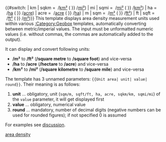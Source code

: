 <includeonly>{{#switch: {{{1|}}}
| km
| sqkm = <span style="white-space:nowrap">{{formatnum: {{{2}}} }}&nbsp;/[[Square kilometre|km²]]</span> <span style="white-space:nowrap">({{formatnum: {{#expr: {{{2}}}*2.589988110336 round {{{3|0}}} }} }}&nbsp;/[[Square mile|mi²]])</span>
| mi
| sqmi = <span style="white-space:nowrap">{{formatnum: {{{2}}} }}&nbsp;/[[Square mile|mi²]]</span> <span style="white-space:nowrap">({{formatnum: {{#expr: {{{2}}}/2.589988110336 round {{{3|0}}} }} }}&nbsp;/[[Square kilometre|km²]])</span>
| ha = <span style="white-space:nowrap">{{formatnum: {{{2}}} }}&nbsp;/[[Hectare|ha]]</span> <span style="white-space:nowrap">({{formatnum: {{#expr: {{{2}}}*0.40468564224 round {{{3|0}}} }} }}&nbsp;/[[Acre|acre]])</span>
| acre = <span style="white-space:nowrap">{{formatnum: {{{2}}} }}&nbsp;/[[acre]]</span> <span style="white-space:nowrap">({{formatnum: {{#expr: {{{2}}}/0.40468564224 round {{{3|0}}} }} }}&nbsp;/[[Hectare|ha]])</span>
| m
| sqm = <span style="white-space:nowrap">{{formatnum: {{{2}}} }}&nbsp;/[[Square meter|m²]]</span> <span style="white-space:nowrap">({{formatnum: {{#expr: {{{2}}}/10.763911 round {{{3|0}}} }} }}&nbsp;/[[Square foot|ft²]])</span>
| ft
| sqft = <span style="white-space:nowrap">{{formatnum: {{{2}}} }}&nbsp;/[[Square foot|ft²]]</span> <span style="white-space:nowrap">({{formatnum: {{#expr: {{{2}}}*10.763911 round {{{3|0}}} }} }}&nbsp;/[[Square metre|m²]])</span>}}</includeonly><noinclude>
This template displays area density measurement units used within various [[:Category:Geobox]] templates, automatically converting between metric/imperial values. The input must be unformatted numeric values (i.e. without commas, the commas are automatically added to the output).

It can display and convert following units:
* '''/m²''' to '''/ft²''' ('''/square metre''' to '''/square foot''') and vice-versa
* '''/ha''' to '''/acre''' ('''/hectare''' to '''/acre''') and vice-versa
* '''/km²''' to '''/mi²''' ('''/square kilometre''' to '''/square mile''') and vice-versa

The template has 3 unnamed parameters: <code><nowiki>{{Unit area| unit| value| round}}</nowiki></code>. Their meaning is as follows: 
# '''unit''' … obligatory, unit (<code>sqm/m, sqft/ft, ha, acre, sqkm/km, sqmi/mi</code>) of the <code>value</code> parameter, it will get displayed first
# '''value''' … obligatory, numerical value
# '''round''' … mandatory, number of decimal digits (negative numbers can be used for rounded figures); if not specified 0 is assumed

For examples see [[Template_talk:Unit_area_density|discussion]].

[[Category:Geobox unit|area density]]
</noinclude>